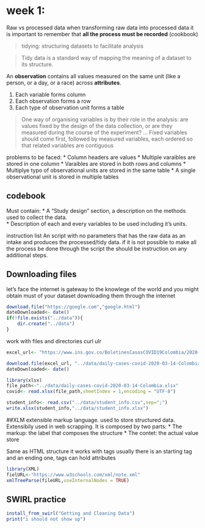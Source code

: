 # week 1:
Raw vs processed data
when transforming raw data into processed data it is important to remember that  __all the process must be recorded__ (cookbook)

> tidying:  structuring datasets to facilitate analysis

> Tidy data is a standard way of mapping the meaning of a dataset to its structure. 

An __observation__ contains all values measured on the same unit (like a person, or a day, or a race) across __attributes__.


1. Each variable forms column
2. Each observation forms a row
3. Each type of observation unit forms a table


>One way of organising variables is by their role in the analysis: are values fixed by the design of the data collection, or are they measured during the course of the experiment? ... Fixed variables should come first, followed by measured variables, each ordered so that related variables are contiguous 


problems to be faced:
* Column headers are values
* Multiple varaibles are stored in one column
* Varaibles are stored in both rows and columns 
* Multiplye typo of observational units are stored in the same table
* A single observational unit is stored in multiple tables


## codebook 
Must contain:
* A "Study design" section, a description on the methods used to collect the data.  
* Description of each and every variables to be used including it's units.

instruction list
An script with no parameters that has the raw data as an intake and produces the processed/tidy data. if it is not possible to make all the process be done through the script the should be instruction on any additional steps.

## Downloading files
let's face the internet is gateway to the knowlege of the world and you might obtain must of your dataset downloading them through the internet

```r
download.file("https://google.com","google.html")
dateDownloaded<- date()
if(!file.exists("../data")){
    dir.create("../data")
}
```

work with files and directories curl ulr
```r

excel_url<- "https://www.ins.gov.co/BoletinesCasosCOVID19Colombia/2020-03-14.xlsx?accessType=DOWNLOAD"

download.file(excel_url, "../data/daily-cases-covid-2020-03-14-Colombia.xlsx",method="curl")
dateDownloaded<- date()


```

```r
library(xlsx)
file_path<-"../data/daily-cases-covid-2020-03-14-Colombia.xlsx"
covid<- read.xlsx(file_path,sheetIndex = 1,encoding = "UTF-8")

student_info<- read.csv("../data/student_info.csv",sep=";")
write.xlsx(student_info,"../data/student_info.xlsx")
```


##XLM
extensible markup language. used to store structured data. Extensibily used in web scrapping. It is composed by two parts:
* The markup: the label that composes the structure
* The contet: the actual value store

Same as HTML structure it works with tags usually there is an starting tag and an ending one, tags can hold attributes
```r
library(XML)
fielURL<-"https://www.w3schools.com/xml/note.xml"
xmlTreeParse(fileURL,useInternalNodes = TRUE)
```


## SWIRL practice

```r
install_from_swirl("Getting and Cleaning Data")
print("i should not show up")
```


